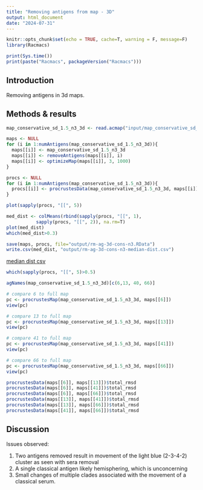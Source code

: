 ```yaml
---
title: "Removing antigens from map - 3D"
output: html_document
date: "2024-07-31"
---
```


```r
knitr::opts_chunk$set(echo = TRUE, cache=T, warning = F, message=F)
library(Racmacs)
```

```r
print(Sys.time())
print(paste("Racmacs", packageVersion("Racmacs")))
```

## Introduction

Removing antigens in 3d maps.

## Methods & results

```r
map_conservative_sd_1.5_n3_3d <- read.acmap("input/map_conservative_sd_1.5_n3.ace")
```

```r
maps <- NULL
for (i in 1:numAntigens(map_conservative_sd_1.5_n3_3d)){
  maps[[i]] <- map_conservative_sd_1.5_n3_3d
  maps[[i]] <- removeAntigens(maps[[i]], i)
  maps[[i]] <- optimizeMap(maps[[i]], 3, 1000)
}
```

```r
procs <- NULL
for (i in 1:numAntigens(map_conservative_sd_1.5_n3_3d)){
  procs[[i]] <- procrustesData(map_conservative_sd_1.5_n3_3d, maps[[i]])
}
```

```r
plot(sapply(procs, "[[", 5))
```

```r
med_dist <- colMeans(rbind(sapply(procs, "[[", 1),
           sapply(procs, "[[", 2)), na.rm=T)
plot(med_dist)
which(med_dist>0.3)
```

```r
save(maps, procs, file="output/rm-ag-3d-cons-n3.RData")
write.csv(med_dist, "output/rm-ag-3d-cons-n3-median-dist.csv")
```

[median dist csv](output/rm-ag-3d-cons-n3-median-dist.csv)

```r
which(sapply(procs, "[[", 5)>0.5)

agNames(map_conservative_sd_1.5_n3_3d)[c(6,13, 40, 66)]

# compare 6 to full map
pc <- procrustesMap(map_conservative_sd_1.5_n3_3d, maps[[6]])
view(pc)

# compare 13 to full map
pc <- procrustesMap(map_conservative_sd_1.5_n3_3d, maps[[13]])
view(pc)

# compare 41 to full map
pc <- procrustesMap(map_conservative_sd_1.5_n3_3d, maps[[41]])
view(pc)

# compare 66 to full map
pc <- procrustesMap(map_conservative_sd_1.5_n3_3d, maps[[66]])
view(pc)

```

```r
procrustesData(maps[[6]], maps[[13]])$total_rmsd
procrustesData(maps[[6]], maps[[41]])$total_rmsd
procrustesData(maps[[6]], maps[[66]])$total_rmsd
procrustesData(maps[[13]], maps[[41]])$total_rmsd
procrustesData(maps[[13]], maps[[66]])$total_rmsd
procrustesData(maps[[41]], maps[[66]])$total_rmsd
```


## Discussion

Issues observed:

1. Two antigens removed result in movement of the light blue (2-3-4-2) cluster as seen with sera removal
2. A single classical antigen likely hemisphering, which is unconcerning
3. Small changes of multiple clades associated with the movement of a classical serum.


